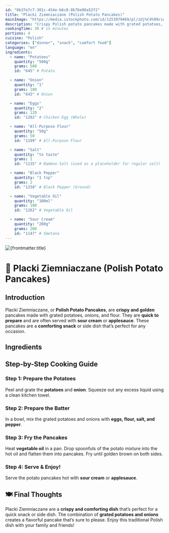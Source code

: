 ```yaml
---
id: "0b37e7c7-301c-454e-b6c8-8b76e00a52f2"
title: "Placki Ziemniaczane (Polish Potato Pancakes)"
mainImage: "https://media.istockphoto.com/id/1253979469/pl/zdj%C4%99cie/placki-ziemniaczane-z-zielon%C4%85-cebul%C4%85-draniki-placki-ziemniaczane-naitonal-danie-bia%C5%82orusi.webp?s=2048x2048&w=is&k=20&c=4qTCjULpCpE4_Rh1o9IIAbMuw_4xMq44xCV7pAioFRQ="
description: "Crispy Polish potato pancakes made with grated potatoes, onions, and flour, served with sour cream or applesauce."
cookingTime: 30 # in minutes
portions: 4
cuisine: "Polish"
categories: ["dinner", "snack", "comfort food"]
language: "en"
ingredients:
  - name: "Potatoes"
    quantity: "500g"
    grams: 500
    id: "645" # Potato

  - name: "Onion"
    quantity: "1"
    grams: 100
    id: "643" # Onion

  - name: "Eggs"
    quantity: "2"
    grams: 120
    id: "1282" # Chicken Egg (Whole)

  - name: "All-Purpose Flour"
    quantity: "50g"
    grams: 50
    id: "1199" # All-Purpose Flour

  - name: "Salt"
    quantity: "to taste"
    grams: 1
    id: "1135" # Bamboo Salt (used as a placeholder for regular salt)

  - name: "Black Pepper"
    quantity: "1 tsp"
    grams: 2
    id: "1258" # Black Pepper (Ground)

  - name: "Vegetable Oil"
    quantity: "100ml"
    grams: 100
    id: "1262" # Vegetable Oil

  - name: "Sour Cream"
    quantity: "200g"
    grams: 200
    id: "1147" # Smetana
---
```



<Image
  src={frontmatter.mainImage}
  alt={frontmatter.title}
  class="w-full"
  width={400}
  height={400}
/>

# 🥔 Placki Ziemniaczane (Polish Potato Pancakes)

<RecipeRating slug={frontmatter.slug} />

## Introduction

Placki Ziemniaczane, or **Polish Potato Pancakes**, are **crispy and golden** pancakes made with grated potatoes, onions, and flour. They are **quick to prepare** and are often served with **sour cream** or **applesauce**. These pancakes are a **comforting snack** or side dish that’s perfect for any occasion.

## Ingredients

<IngredientsList
  ingredients={frontmatter.ingredients}
  portions={frontmatter.portions}
/>

## Step-by-Step Cooking Guide

### Step 1: Prepare the Potatoes

Peel and grate the **potatoes** and **onion**. Squeeze out any excess liquid using a clean kitchen towel.

<CookingStep action="cutting" />

### Step 2: Prepare the Batter

In a bowl, mix the grated potatoes and onions with **eggs, flour, salt, and pepper**.

<CookingStep action="mixing" />

### Step 3: Fry the Pancakes

Heat **vegetable oil** in a pan. Drop spoonfuls of the potato mixture into the hot oil and flatten them into pancakes. Fry until golden brown on both sides.

<CookingStep action="frying" />

### Step 4: Serve & Enjoy!

Serve the potato pancakes hot with **sour cream** or **applesauce**.

## 🍽 Final Thoughts

Placki Ziemniaczane are a **crispy and comforting dish** that’s perfect for a quick snack or side dish. The combination of **grated potatoes and onions** creates a flavorful pancake that’s sure to please. Enjoy this traditional Polish dish with your family and friends!

<NutritionFacts ingredients={frontmatter.ingredients} />
